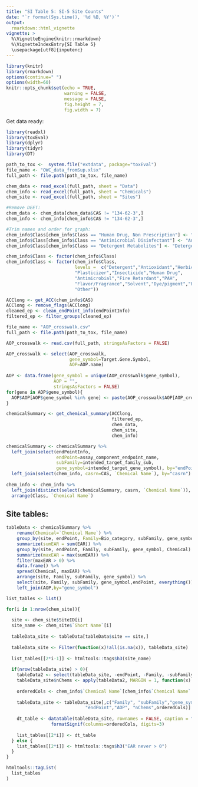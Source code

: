 ```yaml
---
title: "SI Table 5: SI-5 Site Counts"
date: "`r format(Sys.time(), '%d %B, %Y')`"
output: 
  rmarkdown::html_vignette
vignette: >
  %\VignetteEngine{knitr::rmarkdown}
  %\VignetteIndexEntry{SI Table 5}
  \usepackage[utf8]{inputenc}
---
```


<style type="text/css">
    div.datatables { height: auto !important;}
</style>

```r
library(knitr)
library(rmarkdown)
options(continue=" ")
options(width=60)
knitr::opts_chunk$set(echo = TRUE,
                      warning = FALSE,
                      message = FALSE,
                      fig.height = 7,
                      fig.width = 7)
```

Get data ready:


```r
library(readxl)
library(toxEval)
library(dplyr)
library(tidyr)
library(DT)

path_to_tox <-  system.file("extdata", package="toxEval")
file_name <- "OWC_data_fromSup.xlsx"
full_path <- file.path(path_to_tox, file_name)

chem_data <- read_excel(full_path, sheet = "Data")
chem_info <- read_excel(full_path, sheet = "Chemicals") 
chem_site <- read_excel(full_path, sheet = "Sites")

#Remove DEET:
chem_data <- chem_data[chem_data$CAS != "134-62-3",] 
chem_info <- chem_info[chem_info$CAS != "134-62-3",] 

#Trim names and order for graph:
chem_info$Class[chem_info$Class == "Human Drug, Non Prescription"] <- "Human Drug"
chem_info$Class[chem_info$Class == "Antimicrobial Disinfectant"] <- "Antimicrobial"
chem_info$Class[chem_info$Class == "Detergent Metabolites"] <- "Detergent"

chem_info$Class <- factor(chem_info$Class) 
chem_info$Class <- factor(chem_info$Class, 
                          levels =  c("Detergent","Antioxidant","Herbicide",
                          "Plasticizer","Insecticide","Human Drug",
                          "Antimicrobial","Fire Retardant","PAH",
                          "Flavor/Fragrance","Solvent","Dye/pigment","Fuel",
                          "Other"))

ACClong <- get_ACC(chem_info$CAS)
ACClong <- remove_flags(ACClong)
cleaned_ep <- clean_endPoint_info(endPointInfo)
filtered_ep <- filter_groups(cleaned_ep)

file_name <- "AOP_crosswalk.csv"
full_path <- file.path(path_to_tox, file_name)

AOP_crosswalk <- read.csv(full_path, stringsAsFactors = FALSE)

AOP_crosswalk <- select(AOP_crosswalk, 
                        gene_symbol=Target.Gene.Symbol, 
                        AOP=AOP.name)
  
AOP <- data.frame(gene_symbol = unique(AOP_crosswalk$gene_symbol),
                  AOP = "",
                  stringsAsFactors = FALSE)
for(gene in AOP$gene_symbol){
  AOP$AOP[AOP$gene_symbol %in% gene] <- paste(AOP_crosswalk$AOP[AOP_crosswalk$gene_symbol %in% gene],collapse = ", ")
}

chemicalSummary <- get_chemical_summary(ACClong,
                                        filtered_ep,
                                        chem_data, 
                                        chem_site, 
                                        chem_info)

chemicalSummary <- chemicalSummary %>%
  left_join(select(endPointInfo, 
                   endPoint=assay_component_endpoint_name,
                   subFamily=intended_target_family_sub,
                   gene_symbol=intended_target_gene_symbol), by="endPoint") %>%
  left_join(select(chem_info, casrn=CAS, `Chemical Name`), by="casrn")
  
chem_info <- chem_info %>%
  left_join(distinct(select(chemicalSummary, casrn, `Chemical Name`)), by=c("CAS"="casrn", "Chemical Name")) %>%
  arrange(Class, `Chemical Name`)


```

## Site tables:

```r

tableData <- chemicalSummary %>%
    rename(Chemical=`Chemical Name`) %>%
    group_by(site, endPoint, Family=Bio_category, subFamily, gene_symbol, date, Chemical) %>%
    summarize(sumEAR = sum(EAR)) %>%
    group_by(site, endPoint, Family, subFamily, gene_symbol, Chemical) %>%
    summarize(maxEAR = max(sumEAR)) %>%
    filter(maxEAR > 0) %>%
    data.frame() %>%
    spread(Chemical, maxEAR) %>%
    arrange(site, Family, subFamily, gene_symbol) %>%
    select(site, Family, subFamily, gene_symbol,endPoint, everything()) %>%
    left_join(AOP,by="gene_symbol")

list_tables <- list()

for(i in 1:nrow(chem_site)){
  
  site <- chem_site$SiteID[i]
  site_name <- chem_site$`Short Name`[i]
  
  tableData_site <- tableData[tableData$site == site,]
    
  tableData_site <- Filter(function(x)!all(is.na(x)), tableData_site)
    
  list_tables[[2*i-1]] <- htmltools::tags$h3(site_name)
    
  if(nrow(tableData_site) > 0){
    tableData2 <- select(tableData_site, -endPoint, -Family, -subFamily, -gene_symbol, -AOP, -site)
    tableData_site$nChems <- apply(tableData2, MARGIN = 1, function(x) sum(x>0, na.rm = TRUE))
    
    orderedCols <- chem_info$`Chemical Name`[chem_info$`Chemical Name` %in% names(tableData_site)]
    
    tableData_site <- tableData_site[,c("Family", "subFamily","gene_symbol",
                              "endPoint","AOP", "nChems",orderedCols)] 
    
    dt_table <- datatable(tableData_site, rownames = FALSE, caption = "This????") %>%
                 formatSignif(columns=orderedCols, digits=3)  
    
    list_tables[[2*i]] <- dt_table
  } else {
    list_tables[[2*i]] <- htmltools::tags$h3("EAR never > 0")
  }
}


```


```r

htmltools::tagList(
  list_tables
)

```

